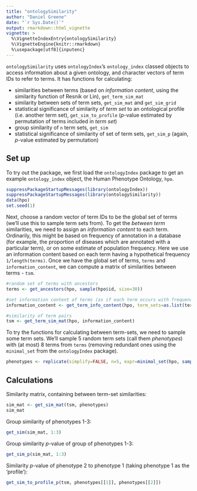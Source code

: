 ```yaml
---
title: "ontologySimilarity"
author: "Daniel Greene"
date: "`r Sys.Date()`"
output: rmarkdown::html_vignette
vignette: >
  %\VignetteIndexEntry{ontologySimilarity}
  %\VignetteEngine{knitr::rmarkdown}
  %\usepackage[utf8]{inputenc}
---
```


`ontologySimilarity` uses `ontologyIndex`'s `ontology_index` classed objects to access information about a given ontology, and character vectors of term IDs to refer to terms. It has functions for calculating:

* similarities between terms (based on *information content*, using the similarity function of Resnik or Lin), `get_term_sim_mat`
* similarity between sets of term sets, `get_sim_mat` and `get_sim_grid`
* statistical significance of similarity of *term set* to an ontological profile (i.e. another term set), `get_sim_to_profile` (*p*-value estimated by permutation of terms included in *term set*)
* group similarity of `n` term sets, `get_sim`
* statistical significance of similarity of set of term sets, `get_sim_p` (again, *p*-value estimated by permutation)

## Set up

To try out the package, we first load the `ontologyIndex` package to get an example `ontology_index` object, the Human Phenotype Ontology, `hpo`. 

```r
suppressPackageStartupMessages(library(ontologyIndex))
suppressPackageStartupMessages(library(ontologySimilarity))
data(hpo)
set.seed(1)
```

Next, choose a random vector of term IDs to be the global set of terms (we'll use this to sample term sets from). To get the *between term* similarities, we need to assign an *information content* to each term. Ordinarily, this might be based on frequency of annotation in a database (for example, the proportion of diseases which are annotated with a particular term), or on some estimate of population frequency. Here we use an information content based on each term having a hypothetical frequency `1/length(terms)`. Once we have the global set of terms, `terms` and `information_content`, we can compute a matrix of similarities between terms - `tsm`. 
```r
#random set of terms with ancestors
terms <- get_ancestors(hpo, sample(hpo$id, size=30))

#set information content of terms (as if each term occurs with frequency `1/n`)
information_content <- get_term_info_content(hpo, term_sets=as.list(terms))

#similarity of term pairs
tsm <- get_term_sim_mat(hpo, information_content)
```

To try the functions for calculating between term-sets, we need to sample some term sets. We'll sample 5 random term sets (call them *phenotypes*) with (at most) 8 terms from `terms` (removing redundant ones using the `minimal_set` from the `ontologyIndex` package).
```r
phenotypes <- replicate(simplify=FALSE, n=5, expr=minimal_set(hpo, sample(terms, size=8)))
```

## Calculations

Similarity matrix, containing between term-set similarities:
```r
sim_mat <- get_sim_mat(tsm, phenotypes)
sim_mat
```

Group similarity of phenotypes 1-3:
```r
get_sim(sim_mat, 1:3)
```

Group similarity *p*-value of group of phenotypes 1-3:
```r
get_sim_p(sim_mat, 1:3)
```

Similarity *p*-value of phenotype 2 to phenotype 1 (taking phenotype 1 as the 'profile'):
```r
get_sim_to_profile_p(tsm, phenotypes[[1]], phenotypes[[2]])
```

